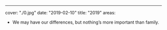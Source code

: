 ---
cover: "./0.jpg"
date: "2019-02-10"
title: "2019"
areas:
  - We may have our differences, but nothing’s more important than family.
